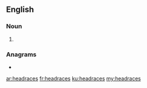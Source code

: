 ==English==

===Noun===
{{head|en|noun plural form}}

# {{plural of|headrace|lang=en}}

===Anagrams===
* {{l|en|asearched}}

[[ar:headraces]]
[[fr:headraces]]
[[ku:headraces]]
[[my:headraces]]
